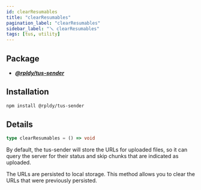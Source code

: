 ```yaml
---
id: clearResumables
title: "clearResumables"
pagination_label: "clearResumables"
sidebar_label: "🪛 clearResumables"
tags: [tus, utility]
---
```


## Package

- **_[@rpldy/tus-sender](../../packages/rpldy-tus-sender)_**

## Installation

```bash npm2yarn
npm install @rpldy/tus-sender
```

## Details

```typescript
type clearResumables = () => void
```

By default, the tus-sender will store the URLs for uploaded files, so it can query
the server for their status and skip chunks that are indicated as uploaded.

The URLs are persisted to local storage.
This method allows you to clear the URLs that were previously persisted.
